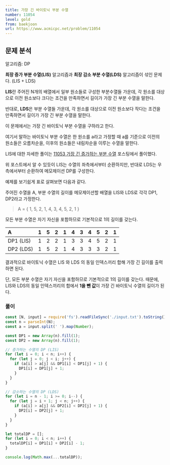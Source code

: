 ```yaml
---
title: 가장 긴 바이토닉 부분 수열
number: 11054
level: gold
from: baekjoon
url: https://www.acmicpc.net/problem/11054
---
```


## 문제 분석

알고리즘: DP

**최장 증가 부분 수열(LIS)** 알고리즘과 **최장 감소 부분 수열(LDS)** 알고리즘이 섞인 문제다. (LIS + LDS)

**LIS**란 주어진 N개의 배열에서 일부 원소들로 구성한 부분수열들 가운데, 각 원소를 대상으로 이전 원소보다 크다는 조건을 만족하면서 길이가 가장 긴 부분 수열을 말한다.

반대로, **LDS**은 부분 수열들 가운데, 각 원소를 대상으로 이전 원소보다 작다는 조건을 만족하면서 길이가 가장 긴 부분 수열을 말한다.

이 문제에서는 가장 긴 바이토닉 부분 수열을 구하라고 한다.

여기서 말하는 바이토닉 부분 수열은 한 원소를 a라고 가정할 때 a를 기준으로 이전의 원소들은 오름차순을, 이후의 원소들은 내림차순을 이루는 수열을 말한다.

LIS에 대한 자세한 풀이는 [11053 가장 긴 증가하는 부분 수열](/cp/baekjoon/11053) 포스팅에서 풀이했다.

위 포스트에서 알 수 있듯이 LIS는 수열의 좌측에서부터 순환하지만, 반대로 LDS는 우측에서부터 순환하여 메모제이션 DP를 구성한다.

예제를 보기쉽게 표로 살펴보면 다음과 같다.

주어진 수열을 A, 부분 수열의 길이를 메모제이션할 배열을 LIS와 LDS로 각각 DP1, DP2라고 가정한다.

> A = \{ 1, 5, 2, 1, 4, 3, 4, 5, 2, 1 \}

모든 부분 수열은 자기 자신을 포함하므로 기본적으로 1의 길이를 갖는다.

| A         | 1   | 5   | 2   | 1   | 4   | 3   | 4   | 5   | 2   | 1   |
| :-------- | --- | --- | --- | --- | --- | --- | --- | --- | --- | --- |
| DP1 (LIS) | 1   | 2   | 2   | 1   | 3   | 3   | 4   | 5   | 2   | 1   |
| DP2 (LDS) | 1   | 5   | 2   | 1   | 4   | 3   | 3   | 3   | 2   | 1   |

결과적으로 바이토닉 수열은 LIS 와 LDS 의 동일 인덱스끼리 합해 가장 긴 길이를 출력하면 된다.

단, 모든 부분 수열은 자기 자신을 포함하므로 기본적으로 1의 길이를 갖는다. 때문에, LIS와 LDS의 동일 인덱스끼리의 합에서 **1을 뺀 값**이 가장 긴 바이토닉 수열의 길이가 된다.

### 풀이

```js
const [N, input] = require('fs').readFileSync('./input.txt').toString().split('\n');
const n = parseInt(N);
const a = input.split(' ').map(Number);

const DP1 = new Array(n).fill(1);
const DP2 = new Array(n).fill(1);

// 증가하는 수열의 DP (LIS)
for (let i = 0; i < n; i++) {
  for (let j = 0; j < i; j++) {
    if (a[i] > a[j] && DP1[i] < DP1[j] + 1) {
      DP1[i] = DP1[j] + 1;
    }
  }
}

// 감소하는 수열의 DP (LDS)
for (let i = n - 1; i >= 0; i--) {
  for (let j = i + 1; j < n; j++) {
    if (a[i] > a[j] && DP2[i] < DP2[j] + 1) {
      DP2[i] = DP2[j] + 1;
    }
  }
}

let totalDP = [];
for (let i = 0; i < n; i++) {
  totalDP[i] = DP1[i] + DP2[i] - 1;
}

console.log(Math.max(...totalDP));
```
